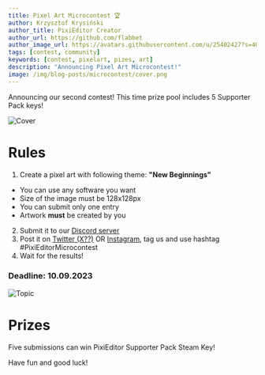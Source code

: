 ```yaml
---
title: Pixel Art Microcontest 🏆
author: Krzysztof Krysiński
author_title: PixiEditor Creator
author_url: https://github.com/flabbet
author_image_url: https://avatars.githubusercontent.com/u/25402427?s=400&v=4
tags: [contest, community]
keywords: [contest, pixelart, pizes, art]
description: "Announcing Pixel Art Microcontest!"
image: /img/blog-posts/microcontest/cover.png
---
```


Announcing our second contest! This time prize pool includes 5 Supporter Pack keys!

<!--truncate-->

<img src="/img/blog-posts/microcontest/cover.png" alt="Cover" />

# Rules

1. Create a pixel art with following theme: **"New Beginnings"**
* You can use any software you want
* Size of the image must be 128x128px
* You can submit only one entry
* Artwork **must** be created by you
2. Submit it to our [Discord server](https://discord.gg/pDXYFkQsnp)
3. Post it on [Twitter (X??)](https://twitter.com/PixiEditor) OR [Instagram](https://www.instagram.com/pixi.editor/), tag us and use hashtag #PixiEditorMicrocontest
4. Wait for the results!

### Deadline: 10.09.2023

<img src="/img/blog-posts/microcontest/topic.png" alt="Topic" />

# Prizes

Five submissions can win PixiEditor Supporter Pack Steam Key!

Have fun and good luck!